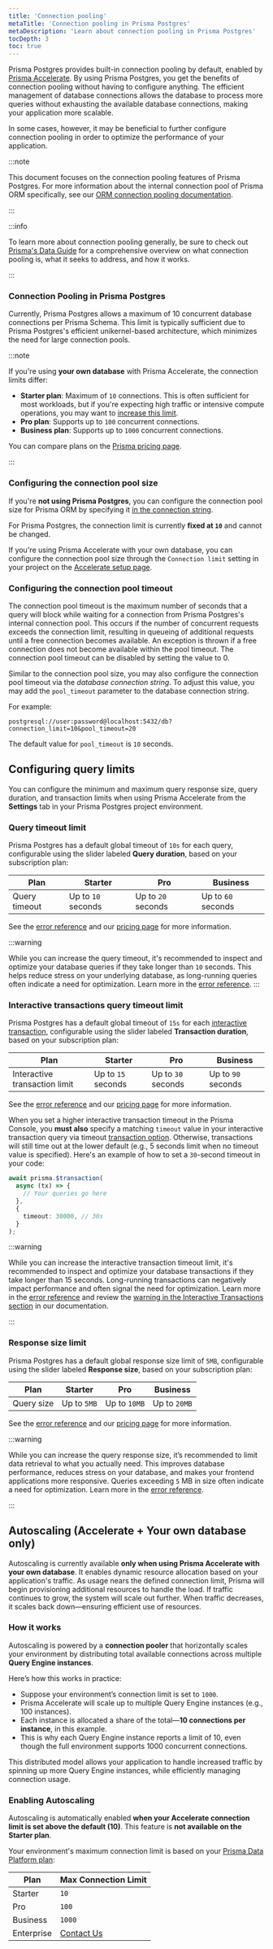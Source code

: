 ```yaml
---
title: 'Connection pooling'
metaTitle: 'Connection pooling in Prisma Postgres'
metaDescription: 'Learn about connection pooling in Prisma Postgres'
tocDepth: 3
toc: true
---
```


Prisma Postgres provides built-in connection pooling by default, enabled by [Prisma Accelerate](/accelerate/). By using Prisma Postgres, you get the benefits of connection pooling without having to configure anything. The efficient management of database connections allows the database to process more queries without exhausting the available database connections, making your application more scalable.

In some cases, however, it may be beneficial to further configure connection pooling in order to optimize the performance of your application.

:::note

This document focuses on the connection pooling features of Prisma Postgres. For more information about the internal connection pool of Prisma ORM specifically, see our [ORM connection pooling documentation](/orm/prisma-client/setup-and-configuration/databases-connections/connection-pool).

:::

:::info

To learn more about connection pooling generally, be sure to check out [Prisma's Data Guide](https://www.prisma.io/dataguide/database-tools/connection-pooling) for a comprehensive overview on what connection pooling is, what it seeks to address, and how it works.

:::

### Connection Pooling in Prisma Postgres

Currently, Prisma Postgres allows a maximum of 10 concurrent database connections per Prisma Schema. This limit is typically sufficient due to Prisma Postgres's efficient unikernel-based architecture, which minimizes the need for large connection pools.

:::note

If you're using **your own database** with Prisma Accelerate, the connection limits differ:

- **Starter plan**: Maximum of `10` connections. This is often sufficient for most workloads, but if you're expecting high traffic or intensive compute operations, you may want to [increase this limit](#configuring-the-connection-pool-size).
- **Pro plan**: Supports up to `100` concurrent connections.
- **Business plan**: Supports up to `1000` concurrent connections.

You can compare plans on the [Prisma pricing page](https://www.prisma.io/pricing).

:::


### Configuring the connection pool size

If you're **not using Prisma Postgres**, you can configure the connection pool size for Prisma ORM by specifying it [in the connection string](/orm/prisma-client/setup-and-configuration/databases-connections/connection-pool#setting-the-connection-pool-size).

For Prisma Postgres, the connection limit is currently **fixed at `10`** and cannot be changed.

If you're using Prisma Accelerate with your own database, you can configure the connection pool size through the `Connection limit` setting in your project on the [Accelerate setup page](/accelerate/getting-started).

### Configuring the connection pool timeout

The connection pool timeout is the maximum number of seconds that a query will block while waiting for a connection from Prisma Postgres's internal connection pool. This occurs if the number of concurrent requests exceeds the connection limit, resulting in queueing of additional requests until a free connection becomes available. An exception is thrown if a free connection does not become available within the pool timeout. The connection pool timeout can be disabled by setting the value to 0.

Similar to the connection pool size, you may also configure the connection pool timeout via the _database connection string_. To adjust this value, you may add the `pool_timeout` parameter to the database connection string.

For example:

```env no-copy
postgresql://user:password@localhost:5432/db?connection_limit=10&pool_timeout=20
```

<Admonition type="info">

The default value for `pool_timeout` is `10` seconds.

</Admonition>

## Configuring query limits

You can configure the minimum and maximum query response size, query duration, and transaction limits when using Prisma Accelerate from the **Settings** tab in your Prisma Postgres project environment.

### Query timeout limit

Prisma Postgres has a default global timeout of `10s` for each query, configurable using the slider labeled **Query duration**, based on your subscription plan:

| Plan     | Starter       | Pro          | Business      |
|----------|---------------|--------------|---------------|
| Query timeout  | Up to `10` seconds | Up to `20` seconds | Up to `60` seconds |

See the [error reference](/postgres/database/error-reference#p6004-querytimeout) and our [pricing page](https://www.prisma.io/pricing) for more information.

:::warning

While you can increase the query timeout, it's recommended to inspect and optimize your database queries if they take longer than `10` seconds. This helps reduce stress on your underlying database, as long-running queries often indicate a need for optimization. Learn more in the [error reference](/postgres/database/error-reference#p6004-querytimeout).
:::

### Interactive transactions query timeout limit

Prisma Postgres has a default global timeout of `15s` for each [interactive transaction](/orm/prisma-client/queries/transactions#interactive-transactions), configurable using the slider labeled **Transaction duration**, based on your subscription plan:

| Plan                       | Starter       | Pro          | Business      |
|----------------------------|---------------|--------------|---------------|
| Interactive transaction limit | Up to `15` seconds | Up to `30` seconds | Up to `90` seconds |

See the [error reference](/postgres/database/error-reference#p6004-querytimeout) and our [pricing page](https://www.prisma.io/pricing#accelerate) for more information.

When you set a higher interactive transaction timeout in the Prisma Console, you **must also** specify a matching `timeout` value in your interactive transaction query via timeout [transaction option](/orm/prisma-client/queries/transactions#transaction-options). Otherwise, transactions will still time out at the lower default (e.g., 5 seconds limit when no timeout value is specified). Here's an example of how to set a `30`-second timeout in your code:

```ts
await prisma.$transaction(
  async (tx) => {
    // Your queries go here
  },
  {
    timeout: 30000, // 30s
  }
);
```

:::warning

While you can increase the interactive transaction timeout limit, it's recommended to inspect and optimize your database transactions if they take longer than 15 seconds. Long-running transactions can negatively impact performance and often signal the need for optimization. Learn more in the [error reference](/postgres/database/error-reference#p6004-querytimeout) and review the [warning in the Interactive Transactions section](/orm/prisma-client/queries/transactions#interactive-transactions-1) in our documentation.

:::

### Response size limit

Prisma Postgres has a default global response size limit of `5MB`, configurable using the slider labeled **Response size**, based on your subscription plan:

| Plan     | Starter       | Pro          | Business      |
|----------|---------------|--------------|---------------|
| Query size | Up to `5MB`     | Up to `10MB`   | Up to `20MB`    |

See the [error reference](/postgres/database/error-reference#p6009-responsesizelimitexceeded) and our [pricing page](https://www.prisma.io/pricing#accelerate) for more information.

:::warning

While you can increase the query response size, it’s recommended to limit data retrieval to what you actually need. This improves database performance, reduces stress on your database, and makes your frontend applications more responsive. Queries exceeding `5` MB in size often indicate a need for optimization. Learn more in the [error reference](/postgres/database/error-reference#p6009-responsesizelimitexceeded).

:::

## Autoscaling (Accelerate + Your own database only)

Autoscaling is currently available **only when using Prisma Accelerate with your own database**. It enables dynamic resource allocation based on your application's traffic. As usage nears the defined connection limit, Prisma will begin provisioning additional resources to handle the load. If traffic continues to grow, the system will scale out further. When traffic decreases, it scales back down—ensuring efficient use of resources.

### How it works

Autoscaling is powered by a **connection pooler** that horizontally scales your environment by distributing total available connections across multiple **Query Engine instances**.

Here’s how this works in practice:

- Suppose your environment’s connection limit is set to `1000`.
- Prisma Accelerate will scale up to multiple Query Engine instances (e.g., 100 instances).
- Each instance is allocated a share of the total—**10 connections per instance**, in this example.
- This is why each Query Engine instance reports a limit of 10, even though the full environment supports 1000 concurrent connections.

This distributed model allows your application to handle increased traffic by spinning up more Query Engine instances, while efficiently managing connection usage.

### Enabling Autoscaling

Autoscaling is automatically enabled **when your Accelerate connection limit is set above the default (10)**. This feature is **not available on the Starter plan**.

Your environment's maximum connection limit is based on your [Prisma Data Platform plan](https://www.prisma.io/pricing):

| Plan        | Max Connection Limit                 |
|-------------|--------------------------------------|
| Starter     | `10`                                   |
| Pro         | `100`                                  |
| Business    | `1000`                                 |
| Enterprise  | [Contact Us](mailto:sales@prisma.io) |
